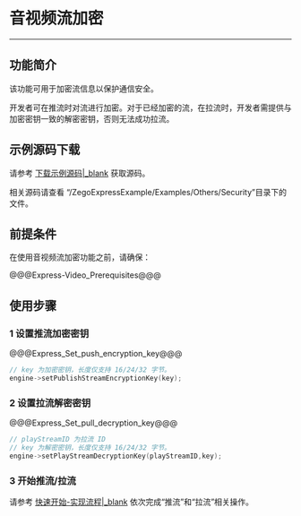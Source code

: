 # 音视频流加密

- - -

## 功能简介

该功能可用于加密流信息以保护通信安全。

开发者可在推流时对流进行加密。对于已经加密的流，在拉流时，开发者需提供与加密密钥一致的解密密钥，否则无法成功拉流。

## 示例源码下载

请参考 [下载示例源码\|_blank](!DownloadDemo/DownloadDemo) 获取源码。

相关源码请查看 “/ZegoExpressExample/Examples/Others/Security”目录下的文件。

## 前提条件

在使用音视频流加密功能之前，请确保：

@@@Express-Video_Prerequisites@@@

## 使用步骤

### 1 设置推流加密密钥 

@@@Express_Set_push_encryption_key@@@

```C++
// key 为加密密钥，长度仅支持 16/24/32 字节。
engine->setPublishStreamEncryptionKey(key);
```

### 2 设置拉流解密密钥

@@@Express_Set_pull_decryption_key@@@

```C++
// playStreamID 为拉流 ID
// key 为解密密钥，长度仅支持 16/24/32 字节。
engine->setPlayStreamDecryptionKey(playStreamID,key);
```

### 3 开始推流/拉流

请参考 [快速开始-实现流程|_blank](!Integration/Solution_Implementation#publishingStream) 依次完成“推流”和“拉流”相关操作。
